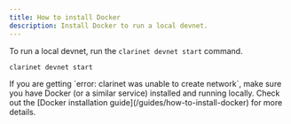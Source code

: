```yaml
---
title: How to install Docker
description: Install Docker to run a local devnet.
---
```



To run a local devnet, run the `clarinet devnet start` command.

 ```bash title="Terminal"
clarinet devnet start
```

<Callout title="Common errors" type="warn">
  <p>If you are getting `error: clarinet was unable to create network`, make sure you have Docker (or a similar service) installed and running locally. Check out the [Docker installation guide](/guides/how-to-install-docker) for more details.</p>
</Callout>